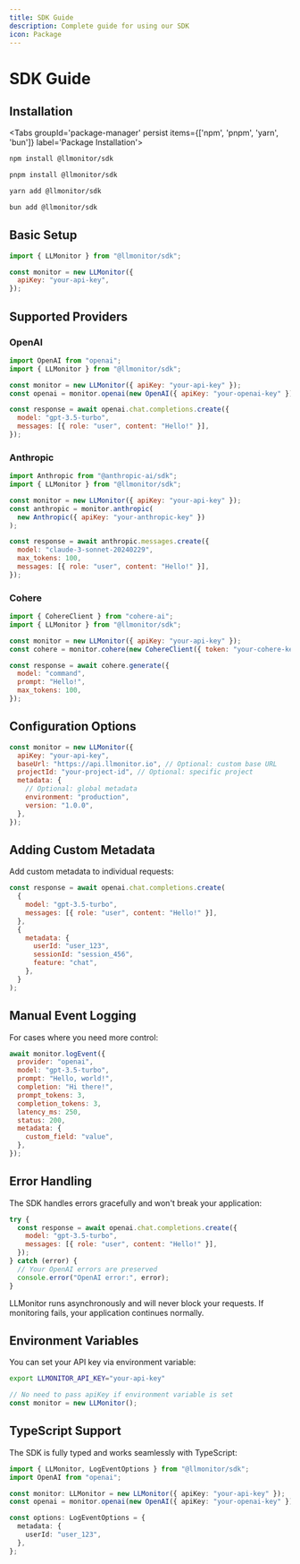 ```yaml
---
title: SDK Guide
description: Complete guide for using our SDK
icon: Package
---
```


# SDK Guide

## Installation

<Tabs groupId='package-manager' persist items={['npm', 'pnpm', 'yarn', 'bun']} label='Package Installation'>

```bash tab="npm"
npm install @llmonitor/sdk
```

```bash tab="pnpm"
pnpm install @llmonitor/sdk
```

```bash tab="yarn"
yarn add @llmonitor/sdk
```

```bash tab="bun"
bun add @llmonitor/sdk
```

</Tabs>

## Basic Setup

```javascript
import { LLMonitor } from "@llmonitor/sdk";

const monitor = new LLMonitor({
  apiKey: "your-api-key",
});
```

## Supported Providers

### OpenAI

```javascript
import OpenAI from "openai";
import { LLMonitor } from "@llmonitor/sdk";

const monitor = new LLMonitor({ apiKey: "your-api-key" });
const openai = monitor.openai(new OpenAI({ apiKey: "your-openai-key" }));

const response = await openai.chat.completions.create({
  model: "gpt-3.5-turbo",
  messages: [{ role: "user", content: "Hello!" }],
});
```

### Anthropic

```javascript
import Anthropic from "@anthropic-ai/sdk";
import { LLMonitor } from "@llmonitor/sdk";

const monitor = new LLMonitor({ apiKey: "your-api-key" });
const anthropic = monitor.anthropic(
  new Anthropic({ apiKey: "your-anthropic-key" })
);

const response = await anthropic.messages.create({
  model: "claude-3-sonnet-20240229",
  max_tokens: 100,
  messages: [{ role: "user", content: "Hello!" }],
});
```

### Cohere

```javascript
import { CohereClient } from "cohere-ai";
import { LLMonitor } from "@llmonitor/sdk";

const monitor = new LLMonitor({ apiKey: "your-api-key" });
const cohere = monitor.cohere(new CohereClient({ token: "your-cohere-key" }));

const response = await cohere.generate({
  model: "command",
  prompt: "Hello!",
  max_tokens: 100,
});
```

## Configuration Options

```javascript
const monitor = new LLMonitor({
  apiKey: "your-api-key",
  baseUrl: "https://api.llmonitor.io", // Optional: custom base URL
  projectId: "your-project-id", // Optional: specific project
  metadata: {
    // Optional: global metadata
    environment: "production",
    version: "1.0.0",
  },
});
```

## Adding Custom Metadata

Add custom metadata to individual requests:

```javascript
const response = await openai.chat.completions.create(
  {
    model: "gpt-3.5-turbo",
    messages: [{ role: "user", content: "Hello!" }],
  },
  {
    metadata: {
      userId: "user_123",
      sessionId: "session_456",
      feature: "chat",
    },
  }
);
```

## Manual Event Logging

For cases where you need more control:

```javascript
await monitor.logEvent({
  provider: "openai",
  model: "gpt-3.5-turbo",
  prompt: "Hello, world!",
  completion: "Hi there!",
  prompt_tokens: 3,
  completion_tokens: 3,
  latency_ms: 250,
  status: 200,
  metadata: {
    custom_field: "value",
  },
});
```

## Error Handling

The SDK handles errors gracefully and won't break your application:

```javascript
try {
  const response = await openai.chat.completions.create({
    model: "gpt-3.5-turbo",
    messages: [{ role: "user", content: "Hello!" }],
  });
} catch (error) {
  // Your OpenAI errors are preserved
  console.error("OpenAI error:", error);
}
```

<Callout type="info" title="Non-blocking Monitoring">
  LLMonitor runs asynchronously and will never block your requests. If
  monitoring fails, your application continues normally.
</Callout>

## Environment Variables

You can set your API key via environment variable:

```bash
export LLMONITOR_API_KEY="your-api-key"
```

```javascript
// No need to pass apiKey if environment variable is set
const monitor = new LLMonitor();
```

## TypeScript Support

The SDK is fully typed and works seamlessly with TypeScript:

```typescript
import { LLMonitor, LogEventOptions } from "@llmonitor/sdk";
import OpenAI from "openai";

const monitor: LLMonitor = new LLMonitor({ apiKey: "your-api-key" });
const openai = monitor.openai(new OpenAI({ apiKey: "your-openai-key" }));

const options: LogEventOptions = {
  metadata: {
    userId: "user_123",
  },
};
```
